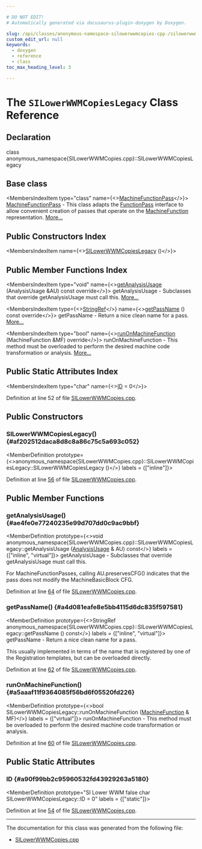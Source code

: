 ```yaml
---

# DO NOT EDIT!
# Automatically generated via docusaurus-plugin-doxygen by Doxygen.

slug: /api/classes/anonymous-namespace-silowerwwmcopies-cpp-/silowerwwmcopieslegacy
custom_edit_url: null
keywords:
  - doxygen
  - reference
  - class
toc_max_heading_level: 3

---
```





# The `SILowerWWMCopiesLegacy` Class Reference

<DoxygenPage pluginConfig={pluginConfig}>



## Declaration

<CodeBlock>class anonymous_namespace{SILowerWWMCopies.cpp}::SILowerWWMCopiesLegacy</CodeBlock>

## Base class

<MembersIndex>

<MembersIndexItem
  type="class"
  name={<><a href="/docs/api/classes/llvm/machinefunctionpass">MachineFunctionPass</a></>}>
<a href="/docs/api/classes/llvm/machinefunctionpass">MachineFunctionPass</a> - This class adapts the <a href="/docs/api/classes/llvm/functionpass">FunctionPass</a> interface to allow convenient creation of passes that operate on the <a href="/docs/api/classes/llvm/machinefunction">MachineFunction</a> representation. <a href="/docs/api/classes/llvm/machinefunctionpass/#details">More...</a>
</MembersIndexItem>

</MembersIndex>

## Public Constructors Index

<MembersIndex>

<MembersIndexItem
  name={<><a href="#af202512daca8d8c8a86c75c5a693c052">SILowerWWMCopiesLegacy</a> ()</>}>
</MembersIndexItem>

</MembersIndex>

## Public Member Functions Index

<MembersIndex>

<MembersIndexItem
  type="void"
  name={<><a href="#ae4fe0e77240235e99d707dd0c9ac9bbf">getAnalysisUsage</a> (AnalysisUsage &amp;AU) const override</>}>
getAnalysisUsage - Subclasses that override getAnalysisUsage must call this. <a href="#ae4fe0e77240235e99d707dd0c9ac9bbf">More...</a>
</MembersIndexItem>

<MembersIndexItem
  type={<><a href="/docs/api/classes/llvm/stringref">StringRef</a></>}
  name={<><a href="#a4d081eafe8e5bb4115d6dc835f597581">getPassName</a> () const override</>}>
getPassName - Return a nice clean name for a pass. <a href="#a4d081eafe8e5bb4115d6dc835f597581">More...</a>
</MembersIndexItem>

<MembersIndexItem
  type="bool"
  name={<><a href="#a5aaaf11f9364085f56bd6f05520fd226">runOnMachineFunction</a> (MachineFunction &amp;MF) override</>}>
runOnMachineFunction - This method must be overloaded to perform the desired machine code transformation or analysis. <a href="#a5aaaf11f9364085f56bd6f05520fd226">More...</a>
</MembersIndexItem>

</MembersIndex>

## Public Static Attributes Index

<MembersIndex>

<MembersIndexItem
  type="char"
  name={<><a href="#a90f99bb2c95960532fd43929263a5180">ID</a> = 0</>}>
</MembersIndexItem>

</MembersIndex>


Definition at line 52 of file <a href="/docs/api/files/lib/lib/target/lib/target/amdgpu/silowerwwmcopies-cpp">SILowerWWMCopies.cpp</a>.

<SectionDefinition>

## Public Constructors

### SILowerWWMCopiesLegacy() {#af202512daca8d8c8a86c75c5a693c052}

<MemberDefinition
  prototype={<>anonymous&#95;namespace&#123;SILowerWWMCopies.cpp&#125;::SILowerWWMCopiesLegacy::SILowerWWMCopiesLegacy ()</>}
  labels = {["inline"]}>

Definition at line <a href="/docs/api/files/lib/lib/target/lib/target/amdgpu/silowerwwmcopies-cpp/#l00056">56</a> of file <a href="/docs/api/files/lib/lib/target/lib/target/amdgpu/silowerwwmcopies-cpp">SILowerWWMCopies.cpp</a>.
</MemberDefinition>

</SectionDefinition>

<SectionDefinition>

## Public Member Functions

### getAnalysisUsage() {#ae4fe0e77240235e99d707dd0c9ac9bbf}

<MemberDefinition
  prototype={<>void anonymous&#95;namespace&#123;SILowerWWMCopies.cpp&#125;::SILowerWWMCopiesLegacy::getAnalysisUsage (<a href="/docs/api/classes/llvm/analysisusage">AnalysisUsage</a> &amp; AU) const</>}
  labels = {["inline", "virtual"]}>
getAnalysisUsage - Subclasses that override getAnalysisUsage must call this.

For MachineFunctionPasses, calling AU.preservesCFG() indicates that the pass does not modify the MachineBasicBlock CFG.

Definition at line <a href="/docs/api/files/lib/lib/target/lib/target/amdgpu/silowerwwmcopies-cpp/#l00064">64</a> of file <a href="/docs/api/files/lib/lib/target/lib/target/amdgpu/silowerwwmcopies-cpp">SILowerWWMCopies.cpp</a>.
</MemberDefinition>

### getPassName() {#a4d081eafe8e5bb4115d6dc835f597581}

<MemberDefinition
  prototype={<>StringRef anonymous&#95;namespace&#123;SILowerWWMCopies.cpp&#125;::SILowerWWMCopiesLegacy::getPassName () const</>}
  labels = {["inline", "virtual"]}>
getPassName - Return a nice clean name for a pass.

This usually implemented in terms of the name that is registered by one of the Registration templates, but can be overloaded directly.

Definition at line <a href="/docs/api/files/lib/lib/target/lib/target/amdgpu/silowerwwmcopies-cpp/#l00062">62</a> of file <a href="/docs/api/files/lib/lib/target/lib/target/amdgpu/silowerwwmcopies-cpp">SILowerWWMCopies.cpp</a>.
</MemberDefinition>

### runOnMachineFunction() {#a5aaaf11f9364085f56bd6f05520fd226}

<MemberDefinition
  prototype={<>bool SILowerWWMCopiesLegacy::runOnMachineFunction (<a href="/docs/api/classes/llvm/machinefunction">MachineFunction</a> &amp; MF)</>}
  labels = {["virtual"]}>
runOnMachineFunction - This method must be overloaded to perform the desired machine code transformation or analysis.

Definition at line <a href="/docs/api/files/lib/lib/target/lib/target/amdgpu/silowerwwmcopies-cpp/#l00060">60</a> of file <a href="/docs/api/files/lib/lib/target/lib/target/amdgpu/silowerwwmcopies-cpp">SILowerWWMCopies.cpp</a>.
</MemberDefinition>

</SectionDefinition>

<SectionDefinition>

## Public Static Attributes

### ID {#a90f99bb2c95960532fd43929263a5180}

<MemberDefinition
  prototype="SI Lower WWM false char SILowerWWMCopiesLegacy::ID = 0"
  labels = {["static"]}>

Definition at line <a href="/docs/api/files/lib/lib/target/lib/target/amdgpu/silowerwwmcopies-cpp/#l00054">54</a> of file <a href="/docs/api/files/lib/lib/target/lib/target/amdgpu/silowerwwmcopies-cpp">SILowerWWMCopies.cpp</a>.
</MemberDefinition>

</SectionDefinition>

<hr/>

The documentation for this class was generated from the following file:

<ul>
<li><a href="/docs/api/files/lib/lib/target/lib/target/amdgpu/silowerwwmcopies-cpp">SILowerWWMCopies.cpp</a></li>
</ul>

</DoxygenPage>
